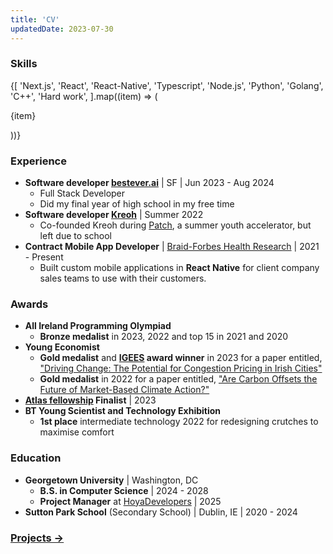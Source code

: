 ```yaml
---
title: 'CV'
updatedDate: 2023-07-30
---
```


### Skills

<div class="flex w-full flex-row flex-wrap justify-around gap-3">
  {[
    'Next.js',
    'React',
    'React-Native',
    'Typescript',
    'Node.js',
    'Python',
    'Golang',
    'C++',
    'Hard work',
  ].map((item) => (
    <p>{item}</p>
  ))}
</div>

### Experience

- **Software developer [bestever.ai](https://www.bestever.ai/)** | SF | Jun 2023 - Aug 2024
  - Full Stack Developer
  - Did my final year of high school in my free time
- **Software developer [Kreoh](https://www.kreoh.com/)** | Summer 2022
  - Co-founded Kreoh during [Patch](https://www.joinpatch.org/), a summer youth accelerator, but left due to school
- **Contract Mobile App Developer** | [Braid-Forbes Health Research](https://www.braidforbes.org/) | 2021 - Present
  - Built custom mobile applications in **React Native** for client company sales teams to use with their customers.

### Awards

- **All Ireland Programming Olympiad**
  - **Bronze medalist** in 2023, 2022 and top 15 in 2021 and 2020
- **Young Economist**
  - **Gold medalist** and **[IGEES](https://www.gov.ie/en/organisation-information/8f949-irish-government-economic-and-evaluation-service-igees/) award winner** in 2023 for a paper entitled, ["Driving Change: The Potential for Congestion Pricing in Irish Cities"](https://drive.google.com/file/d/1KlU16SRe7rNavkPd86SrDLHjNzC_nRws/view?usp=sharing)
  - **Gold medalist** in 2022 for a paper entitled, ["Are Carbon Offsets the Future of Market-Based Climate Action?"](https://docs.google.com/document/d/1G4CvFAEWkRpvlLC2j5LqWKWumxlYAkcjQufj0XjgUWI/edit?usp=sharing)
- **[Atlas fellowship](https://www.atlasfellowship.org/) Finalist** | 2023
- **BT Young Scientist and Technology Exhibition**
  - **1st place** intermediate technology 2022 for redesigning crutches to maximise comfort

### Education

- **Georgetown University** | Washington, DC
  - **B.S. in Computer Science** | 2024 - 2028
  - **Project Manager** at [HoyaDevelopers](https://www.hoyadevelopers.com/) | 2025
- **Sutton Park School** (Secondary School) | Dublin, IE | 2020 - 2024

### [Projects →](/#projects)
